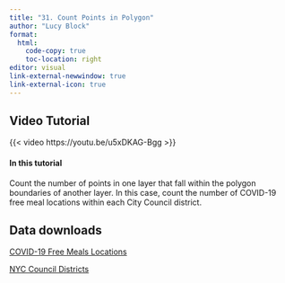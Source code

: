 ```yaml
---
title: "31. Count Points in Polygon"
author: "Lucy Block"
format:
  html:
    code-copy: true
    toc-location: right
editor: visual
link-external-newwindow: true
link-external-icon: true
---
```


## Video Tutorial

{{< video https://youtu.be/u5xDKAG-Bgg >}}

#### In this tutorial

Count the number of points in one layer that fall within the polygon boundaries of another layer. In this case, count the number of COVID-19 free meal locations within each City Council district.

## Data downloads

[COVID-19 Free Meals Locations](https://data.cityofnewyork.us/Education/COVID-19-Free-Meals-Locations/sp4a-vevi/about_data)

[NYC Council Districts](https://www.nyc.gov/site/planning/data-maps/open-data/districts-download-metadata.page)